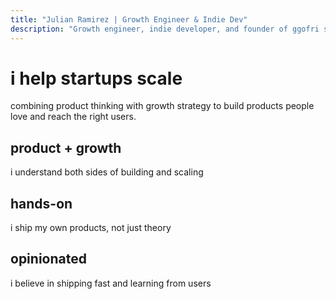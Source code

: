 ```yaml
---
title: "Julian Ramirez | Growth Engineer & Indie Dev"
description: "Growth engineer, indie developer, and founder of ggofri software agency"
---
```


# i help startups scale

combining product thinking with growth strategy to build products people love and reach the right users.

## product + growth
i understand both sides of building and scaling

## hands-on
i ship my own products, not just theory

## opinionated
i believe in shipping fast and learning from users